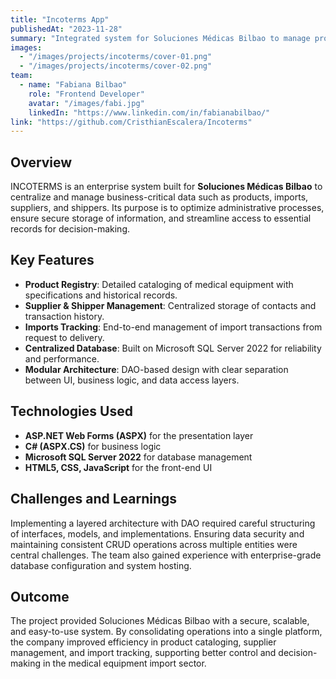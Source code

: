 ```yaml
---
title: "Incoterms App"
publishedAt: "2023-11-28"
summary: "Integrated system for Soluciones Médicas Bilbao to manage products, imports, suppliers, and shippers with a modular DAO-based architecture."
images:
  - "/images/projects/incoterms/cover-01.png"
  - "/images/projects/incoterms/cover-02.png"
team:
  - name: "Fabiana Bilbao"
    role: "Frontend Developer"
    avatar: "/images/fabi.jpg"
    linkedIn: "https://www.linkedin.com/in/fabianabilbao/"
link: "https://github.com/CristhianEscalera/Incoterms"
---
```


## Overview

INCOTERMS is an enterprise system built for **Soluciones Médicas Bilbao** to centralize and manage business-critical data such as products, imports, suppliers, and shippers. Its purpose is to optimize administrative processes, ensure secure storage of information, and streamline access to essential records for decision-making.

## Key Features

- **Product Registry**: Detailed cataloging of medical equipment with specifications and historical records.  
- **Supplier & Shipper Management**: Centralized storage of contacts and transaction history.  
- **Imports Tracking**: End-to-end management of import transactions from request to delivery.  
- **Centralized Database**: Built on Microsoft SQL Server 2022 for reliability and performance.  
- **Modular Architecture**: DAO-based design with clear separation between UI, business logic, and data access layers.  

## Technologies Used

- **ASP.NET Web Forms (ASPX)** for the presentation layer  
- **C# (ASPX.CS)** for business logic  
- **Microsoft SQL Server 2022** for database management  
- **HTML5, CSS, JavaScript** for the front-end UI  

## Challenges and Learnings

Implementing a layered architecture with DAO required careful structuring of interfaces, models, and implementations. Ensuring data security and maintaining consistent CRUD operations across multiple entities were central challenges. The team also gained experience with enterprise-grade database configuration and system hosting.

## Outcome

The project provided Soluciones Médicas Bilbao with a secure, scalable, and easy-to-use system. By consolidating operations into a single platform, the company improved efficiency in product cataloging, supplier management, and import tracking, supporting better control and decision-making in the medical equipment import sector.  
